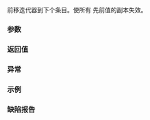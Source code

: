 {{cpp/filesystem/directory_iterator/title|operator++|increment}}
{{cpp/filesystem/directory_iterator/navbar}}
{{dcl begin}}
{{dcl|num=1|since=c++17|1=
directory_iterator&amp; operator++();
}}
{{dcl|num=2|since=c++17|1=
directory_iterator&amp; increment( std::error_code&amp; ec );
}}
{{dcl end}}

前移迭代器到下个条目。使所有 {{c|*this}} 先前值的副本失效。

{{todo}}

===参数===
{{par begin}}
{{par | ec | 存储错误状态的错误码}}
{{par end}}

===返回值===
{{c|*this}}

===异常===
{{cpp/filesystem/error_handling|throw=1/2}}

===示例===
{{example}}

===缺陷报告===
{{dr list begin}}
{{dr list item|dr=3013|wg=lwg|std=C++17|before={{tt|error_code}} 重载被标记为 noexcept 但能分配内存|after=移除 noexcept}}
{{dr list end}}

{{langlinks|de|en|es|ja|ru}}